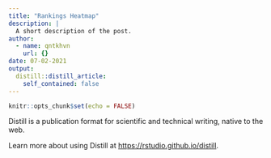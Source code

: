 ```yaml
---
title: "Rankings Heatmap"
description: |
  A short description of the post.
author:
  - name: qntkhvn
    url: {}
date: 07-02-2021
output:
  distill::distill_article:
    self_contained: false
---
```



```r
knitr::opts_chunk$set(echo = FALSE)
```

Distill is a publication format for scientific and technical writing, native to the web.

Learn more about using Distill at <https://rstudio.github.io/distill>.


